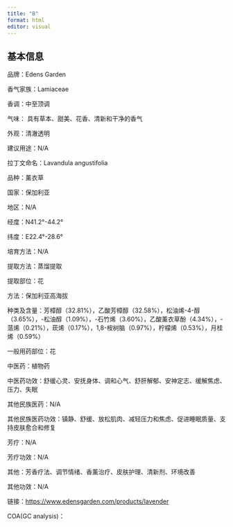 ```yaml
---
title: "B"
format: html
editor: visual
---
```


## 基本信息

品牌：Edens Garden

香气家族：Lamiaceae

香调：中至顶调

气味： 具有草本、甜美、花香、清新和干净的香气

外观：清澈透明

建议用途：N/A

拉丁文命名：Lavandula angustifolia

品种：薰衣草

国家：保加利亚

地区：N/A

经度：N41.2°-44.2°

纬度：E22.4°-28.6°

培育方法：N/A

提取方法：蒸馏提取

提取部位：花

方法：保加利亚高海拔

种类及含量：芳樟醇（32.81%），乙酸芳樟醇（32.58%），松油烯-4-醇（3.65%），-松油醇（1.09%），-石竹烯（3.60%），乙酸薰衣草酚（4.34%），-蒎烯（0.21%），莰烯（0.17%），1,8-桉树脑（0.97%），柠檬烯（0.53%），月桂烯（0.59%）

一般用药部位：花

中医药：植物药

中医药功效：舒缓心灵、安抚身体、调和心气、舒肝解郁、安神定志、缓解焦虑、压力、失眠

其他民族医药：N/A

其他民族医药功效：镇静、舒缓、放松肌肉、减轻压力和焦虑、促进睡眠质量、支持皮肤愈合和修复

芳疗：N/A

芳疗功效：N/A

其他：芳香疗法、调节情绪、香薰治疗、皮肤护理、清新剂、环境改善

其他功效：N/A

链接：<https://www.edensgarden.com/products/lavender>

COA(GC analysis)：
